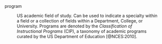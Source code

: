 program

: US academic field of study. Can be used to indicate a specialty within a field or a collection of fields within a Department, College, or University. Programs are denoted by the *Classification of Instructional Programs* (CIP), a taxonomy of academic programs curated by the US Department of Education [@NCES:2010].
